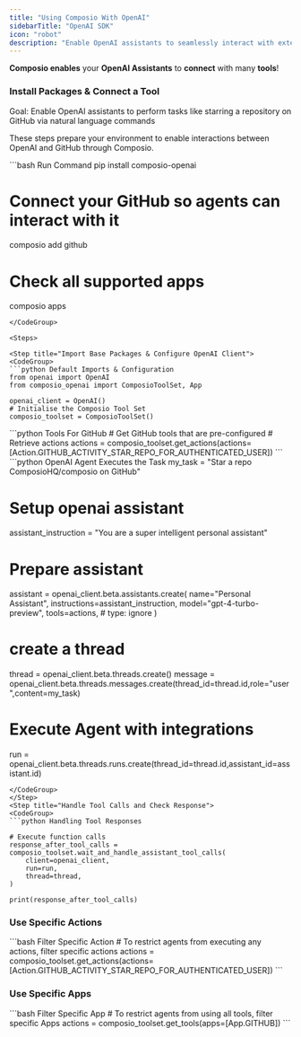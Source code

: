 ```yaml
---
title: "Using Composio With OpenAI"
sidebarTitle: "OpenAI SDK"
icon: "robot"
description: "Enable OpenAI assistants to seamlessly interact with external apps via Composio for enhanced functionality"
---
```


**Composio enables** your **OpenAI Assistants** to **connect** with many **tools**!

### Install Packages & Connect a Tool

<Tip>
  Goal: Enable OpenAI assistants to perform tasks like starring a repository on
  GitHub via natural language commands
</Tip>

These steps prepare your environment to enable interactions between OpenAI and GitHub through Composio.

<CodeGroup>
  ```bash Run Command 
  pip install composio-openai

  # Connect your GitHub so agents can interact with it

  composio add github

  # Check all supported apps

  composio apps
  ```
</CodeGroup>

<Steps>

<Step title="Import Base Packages & Configure OpenAI Client">
<CodeGroup>
  ```python Default Imports & Configuration
  from openai import OpenAI
  from composio_openai import ComposioToolSet, App

  openai_client = OpenAI()
  # Initialise the Composio Tool Set
  composio_toolset = ComposioToolSet()
  ```

</CodeGroup>
</Step>
<Step title="Fetch All GitHub Tools via Composio">
<CodeGroup>
  ```python Tools For GitHub
  # Get GitHub tools that are pre-configured
  # Retrieve actions
  actions = composio_toolset.get_actions(actions=[Action.GITHUB_ACTIVITY_STAR_REPO_FOR_AUTHENTICATED_USER])
  ```
</CodeGroup>
</Step>
<Step title="Execute the Task via OpenAI Assistant APIs"> 
<CodeGroup>
  ```python OpenAI Agent Executes the Task
  my_task = "Star a repo ComposioHQ/composio on GitHub"

  # Setup openai assistant

  assistant_instruction = "You are a super intelligent personal assistant"

  # Prepare assistant

  assistant = openai_client.beta.assistants.create(
  name="Personal Assistant",
  instructions=assistant_instruction,
  model="gpt-4-turbo-preview",
  tools=actions, # type: ignore
  )

  # create a thread

  thread = openai_client.beta.threads.create()
  message = openai_client.beta.threads.messages.create(thread_id=thread.id,role="user",content=my_task)

  # Execute Agent with integrations

  run = openai_client.beta.threads.runs.create(thread_id=thread.id,assistant_id=assistant.id)

  ```
</CodeGroup>
</Step>
<Step title="Handle Tool Calls and Check Response">
<CodeGroup>
  ```python Handling Tool Responses

  # Execute function calls
  response_after_tool_calls = composio_toolset.wait_and_handle_assistant_tool_calls(
      client=openai_client,
      run=run,
      thread=thread,
  )

  print(response_after_tool_calls)
  ```
</CodeGroup>
</Step>
</Steps>

### Use Specific Actions

<CodeGroup>
  ```bash Filter Specific Action 
  # To restrict agents from executing any actions, filter specific actions 
  actions = composio_toolset.get_actions(actions=[Action.GITHUB_ACTIVITY_STAR_REPO_FOR_AUTHENTICATED_USER])
  ```
</CodeGroup>

### Use Specific Apps

<CodeGroup>
  ```bash Filter Specific App 
  # To restrict agents from using all tools, filter specific Apps 
  actions = composio_toolset.get_tools(apps=[App.GITHUB]) 
  ```
</CodeGroup>
